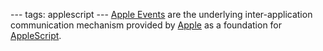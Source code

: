 ---
tags: applescript
---
[[Apple Events]] are the underlying inter-application communication mechanism provided by [[Apple]] as a foundation for [[AppleScript]].
